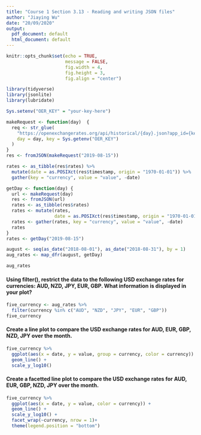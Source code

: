 ```yaml
---
title: "Course 1 Section 3.13 - Reading and writing JSON files"
author: "Jiaying Wu"
date: "20/09/2020"
output:
  pdf_document: default
  html_document: default
---
```


```r
knitr::opts_chunk$set(echo = TRUE,
                      message = FALSE,
                      fig.width = 4,
                      fig.height = 3,
                      fig.align = "center")
```

```r
library(tidyverse)
library(jsonlite)
library(lubridate)

Sys.setenv("OER_KEY" = "your-key-here")
```

```r
makeRequest <- function(day)  {
  req <- str_glue(
    "https://openexchangerates.org/api/historical/{day}.json?app_id={key}",
    day = day, key = Sys.getenv("OER_KEY")
  ) 
}
res <- fromJSON(makeRequest("2019-08-15"))

rates <- as_tibble(res$rates) %>% 
  mutate(date = as.POSIXct(res$timestamp, origin = "1970-01-01")) %>% 
  gather(key = "currency", value = "value", -date)

getDay <- function(day) {
  url <- makeRequest(day)
  res <- fromJSON(url)
  rates <- as_tibble(res$rates)  
  rates <- mutate(rates, 
                  date = as.POSIXct(res$timestamp, origin = "1970-01-01")) 
  rates <- gather(rates, key = "currency", value = "value", -date)
  rates
}
rates <- getDay("2019-08-15")

august <- seq(as_date("2018-08-01"), as_date("2018-08-31"), by = 1)
aug_rates <- map_dfr(august, getDay)

aug_rates
```

#### Using filter(), restrict the data to the following USD exchange rates for currencies: AUD, NZD, JPY, EUR, GBP. What information is displayed in your plot?

```r
five_currency <- aug_rates %>%
  filter(currency %in% c("AUD", "NZD", "JPY", "EUR", "GBP"))
five_currency
```


#### Create a line plot to compare the USD exchange rates for AUD, EUR, GBP, NZD, JPY over the month.

```r
five_currency %>%
  ggplot(aes(x = date, y = value, group = currency, color = currency)) +
  geom_line() +
  scale_y_log10()
```

#### Create a facetted line plot to compare the USD exchange rates for AUD, EUR, GBP, NZD, JPY over the month.

```r
five_currency %>%
  ggplot(aes(x = date, y = value, color = currency)) +
  geom_line() +
  scale_y_log10() +
  facet_wrap(~currency, nrow = 1)+
  theme(legend.position = "bottom")
```
